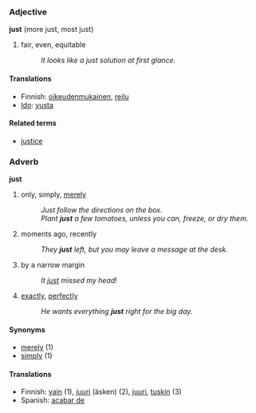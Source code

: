 ===Adjective===
'''just''' (more just, most just)

#fair, even, equitable
#:''It looks like a just solution at first glance.''

====Translations====
*Finnish: [[oikeudenmukainen]], [[reilu]]
*[[Ido]]: [[yusta]]

====Related terms====
*[[justice]]

===Adverb===
'''just'''

#only, simply, [[mere]]ly
#:''Just follow the directions on the box.''
#:''Plant '''just''' a few tomatoes, unless you can, freeze, or dry them.''
#moments ago, recently
#:''They '''just''' left, but you may leave a message at the desk.''
#by a narrow margin
#:''It [[just]] missed my head''!
#[[exactly]], [[perfectly]]
#:''He wants everything '''just''' right for the big day.''

====Synonyms====
*[[merely]] (1)
*[[simply]] (1)

====Translations====
*Finnish: [[vain#Finnish|vain]] (1), [[juuri]] (äsken) (2), [[juuri]], [[tuskin]] (3)
*Spanish: [[acabar de]] <!-- This was here without language name. I think this is Spanish. -->